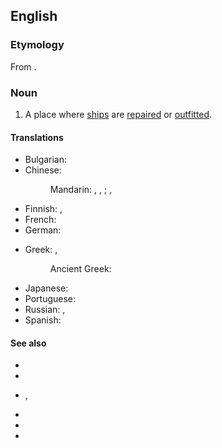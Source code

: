 ==English==

===Etymology===
From {{compound|dock|yard|lang=en}}.

===Noun===
{{en-noun}}

# A place where [[ship]]s are [[repair|repaired]] or [[outfit|outfitted]].

====Translations====
{{trans-top|ship repair place}}
* Bulgarian: {{t|bg|корабостроителница|f|tr=korabostroítelnica}}
* Chinese:
*: Mandarin: {{t+|cmn|船廠|sc=Hani}}, {{t+|cmn|船厂|tr=chuánchǎng|sc=Hani}}, {{t+|cmn|造船所|tr=zàochuánsuǒ|sc=Hani}}; {{t+|cmn|造船廠|sc=Hani}}, {{t+|cmn|造船厂|tr=zàochuánchǎng|sc=Hani}}
* Finnish: {{t+|fi|telakka}}, {{t|fi|korjaustelakka}}
* French: {{t+|fr|chantier naval|m}}
* German: {{t+|de|Werft|f}}
{{trans-mid}}
* Greek: {{t+|el|ναυπηγείο|n}}, {{t+|el|νεώριο|n}}
*: Ancient Greek: {{t|grc|νεώριον|n}}
* Japanese: {{t|ja|造船所|tr=ぞうせんじょ, zōsensho|sc=Jpan}}
* Portuguese: {{t+|pt|estaleiro|m}}
* Russian: {{t|ru|судоремо́нтный заво́д|m}}, {{qualifier|судостроительная}} {{t+|ru|верфь|f}}
* Spanish: {{t+|es|astillero|m}}
{{trans-bottom}}

====See also====
* {{l|en|boatyard}}
* {{l|en|shipyard}}
* {{l|en|harbor}}, {{l|en|harbour}}
* {{l|en|marina}}
* {{l|en|port}}
* {{l|en|seaport}}